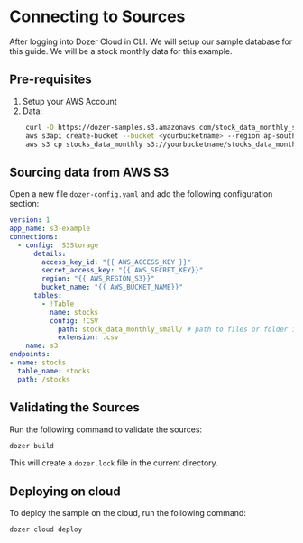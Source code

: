 

# Connecting to Sources


After logging into Dozer Cloud in CLI. We will setup our sample database for this guide. We will be a stock monthly data for this example.

## Pre-requisites

1. Setup your AWS Account
2. Data:
```bash
    curl -O https://dozer-samples.s3.amazonaws.com/stock_data_monthly_small/stock_data_monthly.csv
    aws s3api create-bucket --bucket <yourbucketname> --region ap-southeast-1
    aws s3 cp stocks_data_monthly s3://yourbucketname/stocks_data_monthly_small/
```


## Sourcing data from AWS S3

Open a new file `dozer-config.yaml` and add the following configuration section:
```yaml
version: 1
app_name: s3-example
connections:
  - config: !S3Storage
      details:
        access_key_id: "{{ AWS_ACCESS_KEY }}"
        secret_access_key: "{{ AWS_SECRET_KEY}}"
        region: "{{ AWS_REGION_S3}}"
        bucket_name: "{{ AWS_BUCKET_NAME}}"
      tables:
        - !Table
          name: stocks
          config: !CSV
            path: stock_data_monthly_small/ # path to files or folder inside a bucket
            extension: .csv
    name: s3
endpoints:
- name: stocks
  table_name: stocks
  path: /stocks
```


## Validating the Sources

Run the following command to validate the sources:

```bash
dozer build
```

This will create a `dozer.lock` file in the current directory.

## Deploying on cloud

To deploy the sample on the cloud, run the following command:

```bash
dozer cloud deploy
```


